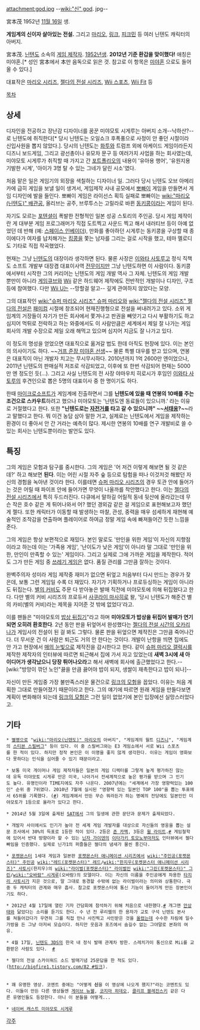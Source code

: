 attachment:god.jpg
--[[wiki:"신" god]]. jpg--

宮本茂
1952년 [[11월 16일]] 생.

'''게임계의 신이자 살아있는 전설.''' 그리고 [[마리오(닌텐도)|마리오]], [[링크(닌텐도)|링크]], [[피크민]] 등 여러 닌텐도 캐릭터의 아버지.

宮本茂. [[닌텐도]] 소속의 [[게임 제작자]]. [[1952년]]생. '''2012년 기준 환갑을 맞이했다!''' 애칭은 미야혼.[* 성인 宮本에서 本만 음독으로 읽은 것. 참고로 이 항목은 [[미야혼]] 으로도 들어올 수 있다.]

대표작은 [[마리오 시리즈]], [[젤다의 전설 시리즈]], [[Wii 스포츠]], [[Wii Fit]] 등

[[목차]]

== 상세 ==
디자인을 전공하고 장난감 디자이너를 꿈꾼 미야모토 시게루는 아버지 소개--낙하산?--로 닌텐도에 취직한다[* 당시 닌텐도는 오일쇼크 후폭풍으로 사정이 안 좋던 시절이라 신입사원을 뽑지 않았다.]. 당시의 닌텐도는 [[화투]]와 트럼프 외에 아케이드 게임이라든지 디즈니 보드게임, 그리고 광선총이나 유모차 문구 등 여러가지 사업을 하는 회사였는데, 미야모토 시게루가 취직할 때 가지고 간 [[포트폴리오]]의 내용이 '유아용 행어', '유원지용 기발한 시계', '아이가 3명 탈 수 있는 그네가 달린 시소'였다. 

처음 맡은 일은 게임기의 외장을 색칠하는 디자이너 일. 그러다 당시 닌텐도 오브 아메리카에 급히 게임을 보낼 일이 생겨서, 게임제작 사내 공모에서 [[뽀빠이]] 게임을 만들면서 게임 디자인에 발을 들인다. 뽀빠이 게임은 라이선스 획득 실패로 뽀빠이는 [[wiki:"마리오(닌텐도)" 배관공]], 올리브는 공주, 브루투스는 고릴라로 바뀐 [[동키콩]]이라는 게임이 된다.

자기도 모르는 [[포텐셜]]이 폭발한 전형적인 일본 성공 스토리의 주인공. 당시 게임 제작이란 게 대부분 게임 프로그래머가 직접 도트찍고 사운드 찍고 해서 내러티브 등이 아예 없었던 데 반해 (예: [[스페이스 인베이더]]), 만화를 좋아하던 시게루는 동키콩을 구상할 때 종이에다가 여자를 납치해가는 [[킹콩]]을 쫓는 남자를 그리는 걸로 시작을 했고, 테마 멜로디도 기타로 직접 작곡했었다.

현재는 그냥 [[닌텐도]]의 대장이라 생각하면 된다. 물론 사장은 [[이와타 사토루]]고 정식 직책도 소프트 개발부 대장겸 대표이사역 [[전무]]이지만 그냥 닌텐도하면 이 사람이다. 동키콩에서부터 시작한 그의 커리어는 닌텐도의 게임 개발 역사 그 자체. 닌텐도의 게임 개발 뿐만이 아니라 [[게임큐브]]와 [[Wii]] 같은 하드웨어 제작에도 전반적인 개발이나 디자인, 구조 등에 참여했다. 다만 [[Wii U]]는 --망할걸 알고-- 깊게 관여하지 않았다는 모양.

그의 대표작인 [[wiki:"슈퍼 마리오 시리즈" 슈퍼 마리오]]와 [[wiki:"젤다의 전설 시리즈" 젤다의 전설]]은 [[패미컴]] 시절에 창조되어 현재진행형으로 전설을 써내려가고 있다. 소위 게임계의 거장들이 자기가 만든 회사에서 쫓겨나고 판권을 빼앗기고 다시 부활하기도 하고 심지어 먹튀로 전락하고 하는 와중에서도 이 사람만큼은 세계에서 제일 잘 나가는 게임 회사의 개발 수장으로 제일 오래 해먹고 있으며 심지어 지금도 잘 나가고 있다.

이 정도의 명성을 얻었으면 대표직으로 옮겨갈 법도 한데 아직도 현장에 있다. 이는 본인의 의사이기도 하다. ~~[[몽키.D.거프|거프 준장 미야혼 선생]]~~ 물론 특별 대우를 받고 있으며, 연봉은 대표직이 아닌 개발자 치고는 무시무시하다. 2010년까지 1억 2600만 엔이었으나, 2011년 닌텐도의 판매실적 저조로 삭감되었고, 이후에 또 한번 삭감되어 현재는 5000만 엔 정도인 듯(…). 그리고 사실 닌텐도의 전 사장 야마우치 히로시가 후임인 [[이와타 사토루]]의 후견인으로 뽑은 5명의 대표이사 중 한 명이기도 하다.

한때 [[마이크로소프트]]가 게임계에 진출하면서 그를 '''닌텐도에 있을 때 연봉의 10배를 주는 조건으로 스카우트'''하려고 했으나 미야모토는 '닌텐도엔 동료들이 있으니까.' 라는 이유로 거절했다고 한다. 또한 '''"닌텐도로는 [[자전거]]를 타고 갈 수 있으니까" ~~[[서태웅]]?~~'''라고 말했다고 한다. 뭐 이건 농담 삼아 말한 거고, 실제로는 닌텐도에서 게임을 제작하는 환경이 더 좋아서 안 간 거라는 예측이 많다. 제시한 연봉의 10배를 연구 개발비로 쓸 수 있는 회사는 닌텐도뿐이라는 발언도 있다.

== 특징 ==
그의 게임은 모험과 탐구를 중시한다. 그의 게임은 '어 저건 이렇게 해보면 될 것 같은데?' 하고 해보면 '''된다'''. 이는 어린 시절 자주 숲 등으로 탐험을 떠나 이것저것 해봤던 자신의 경험을 녹아낸 것이라 한다. 이를테면 [[슈퍼 마리오 시리즈]]의 경우 토관 안에 들어가는 것은 어릴 때 파이프 안에 들어가면 무엇이 나올까를 착안했다고 한다. 이는 [[젤다의 전설 시리즈]]에서 특히 두드러진다. 다큐에서 말하길 어릴적 동네 뒷산에 올라갔는데 무슨 작은 호수 같은 게 튀어나와서 어? 했던 경외감 같은 걸 게임으로 표현해보고자 했던 게 젤다. 또한 캐릭터가 이동할 때 발생하는 마찰, 관성, 중력을 매우 섬세하게 재현해 예술적인 조작감을 연출하며 플레이어로 하여금 정말 게임 속에 빠져들어간 듯한 느낌을 준다.

그의 게임은 항상 보편적으로 재밌다. 본인 말로도 '만인을 위한 게임'이 자신의 지향점이라고 하는데 이는 '가족용 게임', '난이도가 낮은 게임'이 아니라 말 그대로 '만인을 위한, 만인이 만족할 수 있는' 게임이다. 그리고 실제로 그에 가까운 게임을 제작한다. 적어도 그가 만든 게임 중 [[쓰레기 게임]]은 없다. 품질 관리를 그만큼 잘하는 것이다.

완벽주의자 성미라 게임 제작중 재미가 없으면 뒤엎고 처음부터 다시 만드는 경우가 잦은데, 보통 그런 게임일 수록 더 재밌다. 자기가 기획하거나 프로듀싱하는 게임이 아니라도 뒤집는다. [[별의 커비]]도 주문 다 받아놓은 발매 직전에 미야모토에 의해 뒤집혔다고 한다. 다만 별의 커비 시리즈의 프로듀서 [[사쿠라이 마사히로]] 왈, '당시 닌텐도가 해준건 별의 카비(별의 커비)라는 제목을 지어준 것 밖에 없었다'라고.

이를 팬들은 "미야모토의 [[밥상 뒤집기]]"라고 하며 '''미야모토가 밥상을 뒤집어 발매가 연기되면 오히려 환호한다'''.  2년 동안 판을 뒤엎어서 완성했다는 [[젤다의 전설 시간의 오카리나]]가 게임사의 전설이 된 걸 봐도 그렇다. 물론 판을 뒤엎으면 제작진은 그만큼 죽어나간다. 더 무서운 건 이 사람은 퇴근도 거의 안 한다는 것이다. 개발이 난항을 띄면 집에도 안 가고 현장에서 [[매의 눈]]빛으로 제작진을 감시한다고 한다.  같이 [[슈퍼 마리오 갤럭시]]를 제작한 제작자의 인터뷰에 따르면 퇴근해서 집에 가서 자고 있었는데 '''새벽 3시에 새 아이디어가 생각났으니 당장 튀어나오라'''고 해서 새벽에 회사에 출근했었다고 한다.--[wiki:"방망이 깎던 노인"끓을 만큼 끓어야 밥이 되지, 생쌀이 재촉한다고 밥이 되나]--

자신이 만든 게임중 가장 불만족스러운 물건으로 [http://kotaku.com/shigeru-miyamotos-bad-game-514017583 링크의 모험]을 꼽았다.  이유는 처음 계획한 그대로 만들어졌기 때문이라고 한다.  그의 얘기에 따르면 원래 게임을 만들다보면 계획이 변화해야 되는데 [[링크의 모험]]은 그런 일이 없었기에 본인 입장에선 실망스러었다고.

== 기타 ==
 * [[별명]]으로 "[[wiki:"마리오(닌텐도)" 마리오]]의 아버지", "게임계의 월트 [[디즈니]]", "게임계의 [[스티븐 스필버그]]" 등이 있다. 이 중 스필버그와는 E3 게임쇼에서 서로 Wii 스포츠를 한 적이 있다. 하지만 정작 본인은 이 이명을 좋지 않게 생각한다. 이유는 게임이 영화보다 못하다는 인식을 심어줄 수 있기 때문이라고.

 * 보통 미국 게이머나 게임 제작자들은 일본의 게임 디렉터를 그렇게 높게 평가하진 않는데 유독 미야모토 시게루 만은 미국, 나아가서 전세계적으로 높은 평가를 받으며 그 인기도 높다. 유명인이라 TIME지에도 자주 나온다. 2007년에는 "세계에서 가장 영향력있는 100인" 순위 중 7위였다. 2010년 7월에 실시된 "영향력 있는 일본인 TOP 100"을 뽑는 투표에서 65위를 기록했다. ([http://sankei.jp.msn.com/life/trend/100729/trd1007290501003-n2.htm #]) 게임계에서 만든 무슨 뭐라든가 하는 명예의 전당에도 일본인인 미야모토가 1등으로 올라가 있다고 한다.

 * 2014년 5월 3일에 출제된 [[SAT]]에서 그의 일생에 관한 문단과 문제가 출제되었다.

 * 개발자 사이에서도 인기가 높아 전 세계 게임 개발자를 대상으로 자신들의 영웅을 뽑는 설문 조사에서 30%의 득표로 1등한 적이 있다. 2등은 [[존 카멕]], 3등은 [[윌 라이트]].[http://www.escapistmagazine.com/news/view/92401-Miyamoto-Is-Developers-Hero #] 게임철학에 있어서 반대 방향이라 할 수 있는 [[닌자 가이덴]]의 [[이타가키 토모노부]]마저도 인터뷰에서 젤다빠임을 인증했다. 실제로 닌가1의 퍼즐들은 젤다의 냄새가 물씬 풍긴다.

 * [[포켓몬스터]] 1세대 게임과 일본판 [[포켓몬스터 애니메이션 시리즈]]에서 [[wiki:"주인공(포켓몬스터)" 주인공]] [[wiki:"레드(포켓몬스터)" 레드]]/[[wiki:"한지우(포켓몬스터 애니메이션 시리즈)" 사토시]](한지우)의 [[wiki:"라이벌(포켓몬스터)" 라이벌]]인 [[wiki:"그린(포켓몬스터)" 그린]]/[[wiki:"오바람" 시게루]](오바람)의 모델이다. 이는 자신의 이름을 주인공에게 차용한 [[타지리 사토시]]가 지은 것으로, 말 그대로 동경할 수밖에 없는 라이벌이라는 의미와 상통한다. 극중 두 캐릭터의 관계와 매우 흡사. 참고로 포켓몬스터에 통신 기능이 들어가게 만든 장본인이기도 하다.

 * 2012년 4월 17일에 열린 기자 간담회에 참석하기 위해 처음으로 내한했다.[http://bbs1.ruliweb.daum.net/gaia/do/ruliweb/default/news/547/read?articleId=1029&bbsId=G007&pageIndex=1 #] 개그맨 [[안상태]]와 닮았다는 소리를 듣기도 한다. 수 년 전 루리웹의 한 용자가 교토 구석 닌텐도 본사를 쳐들어갔다가 우연히 그를 직접 만나 사진찍고 사인받은 것을 [http://www.ruliweb.com/ruliboard/read.htm?main=nin&table=game_nin02&sort=good&num=7130 올렸는데] 수수한 차림에 일수가방을 든 그냥 아저씨 모습이다. 하지만 웃음과 포즈에서 숨길수 없는 그야말로 본좌의 여유.

 * 4월 17일, [[닌텐도 3DS]]의 한국 내 정식 발매 관계차 방한. 스레치가이 통신으로 Mii를 교환받은 사람도 있다.  [http://twitter.com/skullokei/status/192089624531841024/photo/1 #]

 * 젤다의 전설 스카이워드 소드 발매기념 25문답을 한 적도 있다.([[http://bigfire1.tistory.com/82 #링크]]).

 {{{#!html
<object width="425" height="349"><param name="movie" value="http://www.youtube.com/v/hQ-xsBZ_Nqo?version=3&amp;hl=en_US"></param><param name="allowFullScreen" value="true"></param><param name="allowscriptaccess" value="always"></param><embed src="http://www.youtube.com/v/hQ-xsBZ_Nqo?version=3&amp;hl=en_US" type="application/x-shockwave-flash" width="425" height="349" allowscriptaccess="always" allowfullscreen="true"></embed></object>
}}}
 * 꽤 유명한 영상. 코멘트 중에는 "어떻게 '''신'''을 이 영상에 나오게 했지?"라는 코멘트도 있다. 이들이 만든 다른 영상들엔 [[게이브 뉴웰]], [[코지마 히데오]], [[클리프 블레진스키]] 같은 다른 유명인들도 등장한다. 아니 이 분들을 어떻게...

 * [http://navercast.naver.com/contents.nhn?rid=195&contents_id=31713 네이버 캐스트 미야모토 시게루]

[[각주]]
